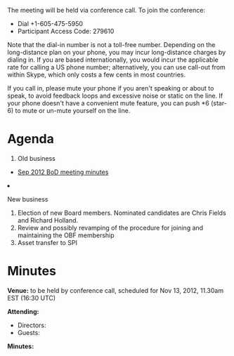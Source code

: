 The meeting will be held via conference call. To join the conference:
* Dial +1-605-475-5950
* Participant Access Code: 279610

Note that the dial-in number is not a toll-free number. Depending on the long-distance plan on your phone, you may incur long-distance charges by dialing in. If you are based internationally, you would incur the applicable rate for calling a US phone number; alternatively, you can use call-out from within Skype, which only costs a few cents in most countries.

If you call in, please mute your phone if you aren't speaking or about to speak, to avoid feedback loops and excessive noise or static on the line. If your phone doesn't have a convenient mute feature, you can push *6 (star-6) to mute or un-mute yourself on the line.

= Agenda =

<ol>
<li> Old business </li>
 <ul><li> [[Minutes:2012_Sep_ConfCall| Sep 2012 BoD meeting minutes]]</li> </ul>  
<li>New business</li>
<ol style="list-style-type:lower-roman">
 <li>Election of new Board members. Nominated candidates are Chris Fields and Richard Holland.</li>
 <li>Review and possibly revamping of the procedure for joining and maintaining the OBF membership</li>
 <li>Asset transfer to SPI</li>
</ol>
</ol>

= Minutes =

'''Venue:''' to be held by conference call, scheduled for Nov 13, 2012, 11.30am EST (16:30 UTC) 

'''Attending:'''
* Directors: 
* Guests: 

'''Minutes:'''